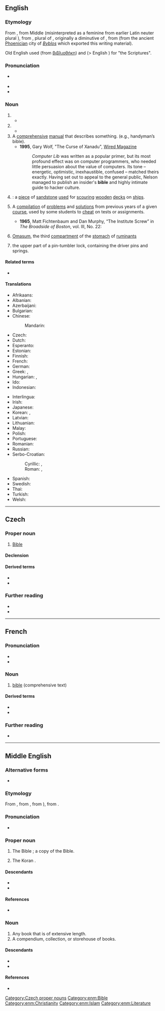 {{also|Bible}}
==English==
{{wikipedia}}

===Etymology===
From {{inh|en|enm|bible}}, from Middle {{der|en|la|-}} {{m|la|biblia||book}} (misinterpreted as a feminine from earlier Latin neuter plural {{m|la|biblia||books}}), from {{der|en|grc|βιβλία||books}}, plural of {{m|grc|βιβλίον||small book}}, originally a diminutive of {{m|grc|βίβλος||book}}, from {{m|grc|βύβλος||papyrus}} (from the ancient [[Phoenicia]]n city of ''[[Byblos]]'' which exported this writing material).

Old English used {{m|ang|biblioþece|biblioþēce}} (from [[βιβλιοθήκη]]) and {{m|ang|gewritu|ġewritu}} (> English {{m|en|writs}}) for "the Scriptures".

===Pronunciation===
* {{a|UK|US}} {{IPA|en|/ˈbaɪbəl/}}
* {{audio|en|en-us-bible.ogg|Audio (US)}}
* {{rhymes|en|aɪbəl}}

===Noun===
{{en-noun}}

# {{alt case|en|Bible|t=a specific version, edition, translation, or copy of the Christian religious text}}
#* {{quote-journal|en|journal=The Guardian|title=Elvis Presley's '''bible''' sells for £59,000|author=Cass Jones|date=Sept 8 2012
|passage=The '''bible''' was used by Presley throughout his life until his death on 16 August 1977 and contains his handwritten notes, thoughts and annotations.
|url=https://www.theguardian.com/music/2012/sep/08/elvis-presley-bible-auction-59000}}
# {{alt case|en|Bible|t=the analogous holy book of another religion}}
#* {{quote-book|en|title=[[s:A Daughter of the Samurai|A Daughter of the Samurai]]|author=Etsu Inagaki Sugimoto|year=1925|page=[[s:Page:A Daughter of the Samurai.pdf/102|76]]
|passage=The Buddhist '''bible''' tells this story of Buddha’s time of temptation when he was living as a hermit on the Mount of Snow.}}
# A [[comprehensive]] [[manual]] that describes something. (e.g., handyman’s bible).
#* '''1995''', Gary Wolf, "The Curse of Xanadu", [http://www.wired.com/wired/archive/3.06/xanadu.html?pg=8&topic= Wired Magazine]
#*: ''Computer Lib'' was written as a popular primer, but its most profound effect was on computer programmers, who needed little persuasion about the value of computers. Its tone – energetic, optimistic, inexhaustible, confused – matched theirs exactly. Having set out to appeal to the general public, Nelson managed to publish an insider's '''bible''' and highly intimate guide to hacker culture.
# {{lb|en|nautical}} {{syn of|en|holystone|nodot=a}}: a [[piece]] of [[sandstone]]  [[use]]d for [[scour]]ing [[wooden]] [[deck]]s on [[ship]]s.
# {{lb|en|at certain US universities}} A [[compilation]] of [[problem]]s and [[solution]]s from previous years of a given [[course]], used by some students to [[cheat]] on tests or assignments.
#* '''1965''', Matt Fichtenbaum and Dan Murphy, “The Institute Screw” in ''The Broadside of Boston'', vol. III, No. 22:
#*: {{quote|en|My friend’s a genius, he will give me problems one through nine.<br>The '''bible''' of a sophomore will have the needed lines.}}
# [[omasum|Omasum]], the third [[compartment]] of the [[stomach]] of [[ruminant]]s
#: {{syn|en|psalterium|omasum|manyplies|fardel}}
# {{lb|en|locksmithing}} the upper part of a pin-tumbler lock, containing the driver pins and springs.

====Related terms====
* {{l|en|biblical}}

====Translations====
{{trans-top|comprehensive manual}}{{attention|en|some of these belong at [[Bible]]}}
* Afrikaans: {{t|af|bybel}}
* Albanian: {{t|sq|Bibël|f}}
* Azerbaijani: {{t|az|bible}}
* Bulgarian: {{t+|bg|библия}}
* Chinese:
*: Mandarin: {{t+check|cmn|圣经|tr=shèngjīng|sc=Hani}}
* Czech: {{t+|cs|bible|f}}
* Dutch: {{t+|nl|bijbel}}
* Esperanto: {{t|eo|Biblio}}
* Estonian: {{t+|et|piibel}}
* Finnish: {{t+|fi|raamattu}}
* French: {{t+|fr|Bible|f}}
* German: {{t+|de|Bibel|f}}
* Greek: {{t+|el|βίβλος|f}}, {{t+|el|βύβλος}}
* Hungarian: {{t+|hu|biblia}}, {{t+|hu|kézikönyv}}
* Ido: {{t+|io|biblo}}
* Indonesian: {{t+|id|Alkitab}}
{{trans-mid}}
* Interlingua: {{t|ia|biblia}}
* Irish: {{t|ga|bíobla|f}}
* Japanese: {{t|ja|虎の巻|tr=tora no maki}}
* Korean: {{t+|ko|성경}}, {{t+|ko|성서}}
* Latvian: {{t|lv|Bībele|f}}
* Lithuanian: {{t+|lt|Biblija|f}}
* Malay: {{t|ms|Alkitab}}
* Polish: {{t+|pl|Biblia|f}}
* Portuguese: {{t+|pt|Bíblia|f}}
* Romanian: {{t+|ro|Biblie|f}}
* Russian: {{t+|ru|би́блия|f}}
* Serbo-Croatian:
*: Cyrillic: {{t|sh|Библија|f|sc=Cyrl}}, {{t|sh|Свето Писмо|n|sc=Cyrl}}
*: Roman: {{t+|sh|Biblija|f}}, {{t|sh|Sveto Pismo|n}}
* Spanish: {{t+|es|biblia|f}}
* Swedish: {{t+|sv|bibel|c}}
* Thai: {{t|th|คัมภีร์ไบเบิล|tr=Khạmp̣hīr̒ bịbeil}}
* Turkish: {{t+|tr|İncil}}
* Welsh: {{t+|cy|Beibl}}
{{trans-bottom}}

{{trans-see|omasum|omasum}}

{{cln|en|terms with optional capitalization|terms derived from toponyms}}
{{topics|en|Bible|Books|Religion|Animal body parts}}

----

==Czech==

===Proper noun===
{{cs-noun|g=f}}

# [[Bible]]

====Declension====
{{cs-decl-noun
|bible|bible|bibli|bibli|bible|bibli|biblí
|bible|biblí|biblím|bible|bible|biblích|biblemi
}}

====Derived terms====
* {{l|cs|biblický}}
* {{l|cs|biblista}}

===Further reading===
* {{R:PSJC}}
* {{R:SSJC}}

[[Category:Czech proper nouns]]

----

==French==

===Pronunciation===
* {{fr-IPA}}
* {{audio|fr|LL-Q150 (fra)-Flavie (Lyokoï)-bible.wav|Audio}}

===Noun===
{{fr-noun|f}}

# [[bible#English|bible]] (comprehensive text)

====Derived terms====
* {{l|fr|biblique}}
* {{l|fr|bibliste}}

===Further reading===
* {{R:TLFi}}

----

==Middle English==

===Alternative forms===
* {{alter|enm|Bible|bibel|bibile|byble|bybill|bibelle|bybulle|bibill}}

===Etymology===
From {{bor|enm|fro|bible}}, from {{bor|enm|ML.|biblia}}, from {{m|la|biblia}}), from {{der|enm|grc|βιβλία}}.

===Pronunciation===
* {{IPA|enm|/ˈbiːbəl/}}

===Proper noun===
{{head|enm|proper noun}}

# The Bible {{gloss|Christian holy book}}; a copy of the Bible.
# {{lb|enm|rare}} The Koran {{gloss|Muslim holy book}}.

====Descendants====
* {{desc|en|Bible}}
* {{desc|sco|Bible}}

====References====
* {{R:MED Online|entry=bīble |pos=n |id=MED4337 |accessdate=2018-06-27}}

===Noun===
{{head|enm|noun}}

# Any book that is of extensive length.
# A compendium, collection, or storehouse of books.

====Descendants====
* {{desc|en|bible}}
* {{desc|sco|bible}}

====References====
* {{R:MED Online|entry=bīble |pos=n |id=MED4337 |accessdate=2018-06-27}}

[[Category:enm:Bible]]
[[Category:enm:Christianity]]
[[Category:enm:Islam]]
[[Category:enm:Literature]]